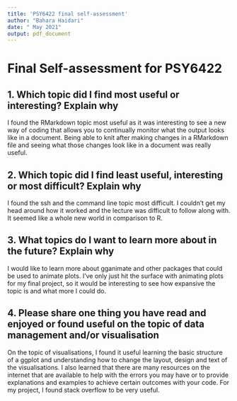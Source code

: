 ---
title: 'PSY6422 final self-assessment'
author: "Bahara Haidari"
date: " May 2021"
output: pdf_document
---


# Final Self-assessment for PSY6422


## 1. Which topic did I find most useful or interesting? Explain why

I found the RMarkdown topic most useful as it was interesting to see a new way of coding that allows you to continually monitor what the output looks like in a document. Being able to knit after making changes in a RMarkdown file and seeing what those changes look like in a document was really useful. 

## 2. Which topic did I find least useful, interesting or most difficult? Explain why

I found the ssh and the command line topic most difficult. I couldn't get my head around how it worked and the lecture was difficult to follow along with. It seemed like a whole new world in comparison to R. 

## 3. What topics do I want to learn more about in the future? Explain why

I would like to learn more about gganimate and other packages that could be used to animate plots. I've only just hit the surface with animating plots for my final project, so it would be interesting to see how expansive the topic is and what more I could do. 

## 4. Please share one thing you have read and enjoyed or found useful on the topic of data management and/or visualisation

On the topic of visualisations, I found it useful learning the basic structure of a ggplot and understanding how to change the layout, design and text of the visualisations. I also learned that there are many resources on the internet that are available to help with the errors you may have or to provide explanations and examples to achieve certain outcomes with your code. For my project, I found stack overflow to be very useful. 
